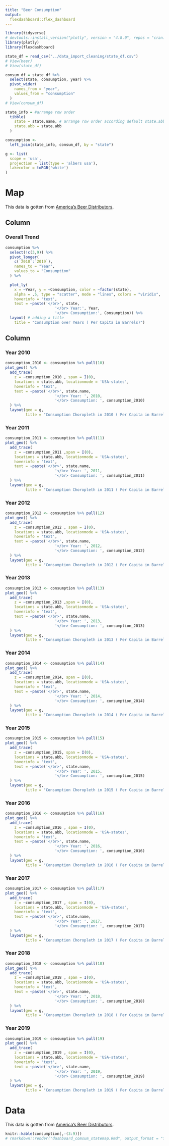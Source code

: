 ```yaml
---
title: "Beer Consumption"
output: 
  flexdashboard::flex_dashboard
---
```


```r
library(tidyverse)
# devtools::install_version("plotly", version = "4.8.0", repos = "cran.us.r-project.org")  #install lower version for proper layout
library(plotly)
library(flexdashboard)
```

```r
state_df = read_csv("../data_import_cleaning/state_df.csv")
# View(beer)
# View(state_df)

consum_df = state_df %>%
  select(state, consumption, year) %>%
  pivot_wider(
    names_from = "year",
    values_from = "consumption"
  )
# View(consum_df)

state_info = #arrange row order
  tibble(
    state = state.name, # arrange row order according default state.abb
    state.abb = state.abb
  )

consumption <- 
  left_join(state_info, consum_df, by = "state")

g <- list(
  scope = 'usa',
  projection = list(type = 'albers usa'),
  lakecolor = toRGB('white')
)
```

Map
=====================================  
This data is gotten from [America's Beer Distributors](https://www.nbwa.org/resources/state-data). 


Column
-------------------------------------
    
### Overall Trend
    
```r
consumption %>%
  select(!c(3,9)) %>%
  pivot_longer(
    c(`2010`:`2019`),
    names_to = "Year",
    values_to = "Consumption"
  ) %>%

  plot_ly( 
    x = ~Year, y = ~Consumption, color = ~factor(state),
    alpha = .5, type = "scatter", mode = "lines", colors = "viridis",
    hoverinfo = 'text',
    text = ~paste('</br>', state,
                      '</br> Year:', Year,
                      '</br> Consumption:', Consumption)) %>%
  layout( # adding a title 
    title = "Consumption over Years ( Per Capita in Barrels)")

```

Column {.tabset .tabset-fade}
-------------------------------------
### Year 2010
```r
consumption_2010 <- consumption %>% pull(10)
plot_geo() %>%
  add_trace(
    z = ~consumption_2010 , span = I(0),
    locations = state.abb, locationmode = 'USA-states',
    hoverinfo = 'text',
    text = ~paste('</br>', state.name,
                      '</br> Year: ', 2010,
                      '</br> Consumption: ', consumption_2010)
  ) %>%
  layout(geo = g,
         title = "Consumption Choropleth in 2010 ( Per Capita in Barrels)")
```

### Year 2011
```r
consumption_2011 <- consumption %>% pull(11)
plot_geo() %>%
  add_trace(
    z = ~consumption_2011 ,span = I(0),
    locations = state.abb, locationmode = 'USA-states',
    hoverinfo = 'text',
    text = ~paste('</br>', state.name,
                      '</br> Year: ', 2011,
                      '</br> Consumption: ', consumption_2011)
  ) %>%
  layout(geo = g,
         title = "Consumption Choropleth in 2011 ( Per Capita in Barrels)")
```

### Year 2012
```r
consumption_2012 <- consumption %>% pull(12)
plot_geo() %>%
  add_trace(
    z = ~consumption_2012 , span = I(0),
    locations = state.abb, locationmode = 'USA-states',
    hoverinfo = 'text',
    text = ~paste('</br>', state.name,
                      '</br> Year: ', 2012,
                      '</br> Consumption: ', consumption_2012)
  ) %>%
  layout(geo = g,
         title = "Consumption Choropleth in 2012 ( Per Capita in Barrels)")
```

### Year 2013
```r
consumption_2013 <- consumption %>% pull(13)
plot_geo() %>%
  add_trace(
    z = ~consumption_2013 ,span = I(0),
    locations = state.abb, locationmode = 'USA-states',
    hoverinfo = 'text',
    text = ~paste('</br>', state.name,
                      '</br> Year: ', 2013,
                      '</br> Consumption: ', consumption_2013)
  ) %>%
  layout(geo = g,
         title = "Consumption Choropleth in 2013 ( Per Capita in Barrels)")
```

### Year 2014
```r
consumption_2014 <- consumption %>% pull(14)
plot_geo() %>%
  add_trace(
    z = ~consumption_2014, span = I(0),
    locations = state.abb, locationmode = 'USA-states',
    hoverinfo = 'text',
    text = ~paste('</br>', state.name,
                      '</br> Year: ', 2014,
                      '</br> Consumption: ', consumption_2014)
  ) %>%
  layout(geo = g,
         title = "Consumption Choropleth in 2014 ( Per Capita in Barrels)")
```

### Year 2015
```r
consumption_2015 <- consumption %>% pull(15)
plot_geo() %>%
  add_trace(
    z = ~consumption_2015, span = I(0),
    locations = state.abb, locationmode = 'USA-states',
    hoverinfo = 'text',
    text = ~paste('</br>', state.name,
                      '</br> Year: ', 2015,
                      '</br> Consumption: ', consumption_2015)
  ) %>%
  layout(geo = g,
         title = "Consumption Choropleth in 2015 ( Per Capita in Barrels)")
```

### Year 2016
```r
consumption_2016 <- consumption %>% pull(16)
plot_geo() %>%
  add_trace(
    z = ~consumption_2016 , span = I(0),
    locations = state.abb, locationmode = 'USA-states',
    hoverinfo = 'text',
    text = ~paste('</br>', state.name,
                      '</br> Year: ', 2016,
                      '</br> Consumption: ', consumption_2016)
  ) %>%
  layout(geo = g,
         title = "Consumption Choropleth in 2016 ( Per Capita in Barrels)")
```

### Year 2017
```r
consumption_2017 <- consumption %>% pull(17)
plot_geo() %>%
  add_trace(
    z = ~consumption_2017 , span = I(0),
    locations = state.abb, locationmode = 'USA-states',
    hoverinfo = 'text',
    text = ~paste('</br>', state.name,
                      '</br> Year: ', 2017,
                      '</br> Consumption: ', consumption_2017)
  ) %>%
  layout(geo = g,
         title = "Consumption Choropleth in 2017 ( Per Capita in Barrels)")
```

### Year 2018
```r
consumption_2018 <- consumption %>% pull(18)
plot_geo() %>%
  add_trace(
    z = ~consumption_2018 , span = I(0),
    locations = state.abb, locationmode = 'USA-states',
    hoverinfo = 'text',
    text = ~paste('</br>', state.name,
                      '</br> Year: ', 2018,
                      '</br> Consumption: ', consumption_2018)
  ) %>%
  layout(geo = g,
         title = "Consumption Choropleth in 2018 ( Per Capita in Barrels)")
```

### Year 2019
```r
consumption_2019 <- consumption %>% pull(19)
plot_geo() %>%
  add_trace(
    z = ~consumption_2019 , span = I(0),
    locations = state.abb, locationmode = 'USA-states',
    hoverinfo = 'text',
    text = ~paste('</br>', state.name,
                      '</br> Year: ', 2019,
                      '</br> Consumption: ', consumption_2019)
  ) %>%
  layout(geo = g,
         title = "Consumption Choropleth in 2019 ( Per Capita in Barrels)")
```

Data
=====================================  
This data is gotten from [America's Beer Distributors](https://www.nbwa.org/resources/state-data). 

```r
knitr::kable(consumption[,-(3:9)])
# rmarkdown::render("dashboard_comsum_statemap.Rmd", output_format = "flexdashboard::flex_dashboard") #knit for web
```